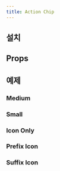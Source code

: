 ```yaml
---
title: Action Chip
---
```


<ComponentExample name="action-chip-preview" />

## 설치

<Installation name="action-chip" />

## Props

<ReactTypeTable path="./registry/ui/action-chip.tsx" name="ActionChipProps" />

## 예제

### Medium

<ComponentExample name="action-chip-medium" />

### Small

<ComponentExample name="action-chip-small" />

### Icon Only

<ComponentExample name="action-chip-icon-only" />

### Prefix Icon

<ComponentExample name="action-chip-prefix-icon" />

### Suffix Icon

<ComponentExample name="action-chip-suffix-icon" />